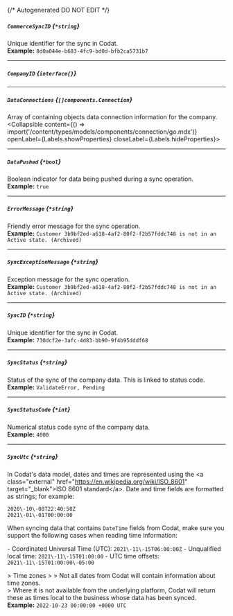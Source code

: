 {/* Autogenerated DO NOT EDIT  */}

##### `CommerceSyncID` *{`*string`}*
Unique identifier for the sync in Codat.
<br/>
**Example:** `8d0a044e-b683-4fc9-bd0d-bfb2ca5731b7`

---
##### `CompanyID` *{`interface{}`}*

---
##### `DataConnections` *{`[]components.Connection`}*
Array of containing objects data connection information for the company.
<Collapsible content={() => import('/content/types/models/components/connection/go.mdx')} openLabel={Labels.showProperties} closeLabel={Labels.hideProperties}>
</Collapsible>

---
##### `DataPushed` *{`*bool`}*
Boolean indicator for data being pushed during a sync operation.
<br/>
**Example:** `true`

---
##### `ErrorMessage` *{`*string`}*
Friendly error message for the sync operation.
<br/>
**Example:** `Customer 3b9bf2ed-a618-4af2-80f2-f2b57fddc748 is not in an Active state. (Archived)`

---
##### `SyncExceptionMessage` *{`*string`}*
Exception message for the sync operation.
<br/>
**Example:** `Customer 3b9bf2ed-a618-4af2-80f2-f2b57fddc748 is not in an Active state. (Archived)`

---
##### `SyncID` *{`*string`}*
Unique identifier for the sync in Codat.
<br/>
**Example:** `730dcf2e-3afc-4d83-bb90-9f4b95dddf68`

---
##### `SyncStatus` *{`*string`}*
Status of the sync of the company data. This is linked to status code.
<br/>
**Example:** `ValidateError, Pending`

---
##### `SyncStatusCode` *{`*int`}*
Numerical status code sync of the company data.
<br/>
**Example:** `4000`

---
##### `SyncUtc` *{`*string`}*
In Codat's data model, dates and times are represented using the \<a class\="external" href\="https://en.wikipedia.org/wiki/ISO_8601" target\="_blank"\>ISO 8601 standard\</a\>. Date and time fields are formatted as strings; for example:

```
2020\-10\-08T22:40:50Z
2021\-01\-01T00:00:00
```



When syncing data that contains `DateTime` fields from Codat, make sure you support the following cases when reading time information:

\- Coordinated Universal Time (UTC): `2021\-11\-15T06:00:00Z`
\- Unqualified local time: `2021\-11\-15T01:00:00`
\- UTC time offsets: `2021\-11\-15T01:00:00\-05:00`

\> Time zones
\> 
\> Not all dates from Codat will contain information about time zones.  
\> Where it is not available from the underlying platform, Codat will return these as times local to the business whose data has been synced.
<br/>
**Example:** `2022-10-23 00:00:00 +0000 UTC`


